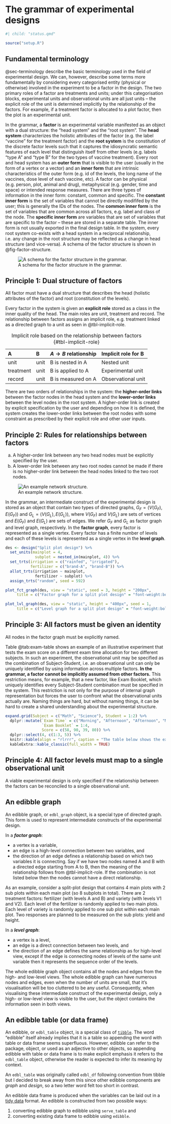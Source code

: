 # The grammar of experimental designs {#sec-grammar-ed}

```r
#| child: "status.qmd"
```

```r
source("setup.R")
```


## Fundamental terminology

@sec-terminology describe the basic terminology used in the field of experimental design. We can, however, describe some terms more fundamentally by considering every categorised entity (physical or otherwise) involved in the experiment to be a factor in the design. The two primary roles of a factor are treatments and units; under this categorisation blocks, experimental units and observational units are all just units -- the explicit role of the unit is determined implicitly by the relationship of the factors. For example, if a treatment factor is allocated to a plot factor, then the plot is an experimental unit. 


In the grammar, a **factor** is an experimental variable manifested as an object with a dual structure: the "head system" and the "root system". The **head system** characterizes the holistic attributes of the factor (e.g. the label "vaccine" for the treatment factor) and the **root system** is the constitution of the discrete factor levels such that it captures the idiosyncratic semantic features of each level that distinguish itself from other levels (e.g. labels "type A" and "type B" for the two types of vaccine treatment). Every root and head system has an **outer form** that is visible to the user (usually in the form of a vertex or a vector) and an **inner form** that are intrinsic characteristics of the outer form (e.g. id of the levels, the long name of the vaccines, dose level of each vaccine, etc). A factor can be physical (e.g. person, plot, animal and drug),  metaphysical (e.g. gender, time and space) or intended response measures. There are three types of information in the inner form: constant, common and specific. The **constant inner form** is the set of variables that cannot be directly modififed by the user; this is generally the IDs of the nodes. The **common inner form** is the set of variables that are common across all factors, e.g. label and class of the node. The **specific inner form** are variables that are set of variables that are specific to the factor -- these are stored in a separate table. The inner form is not usually exported in the final design table. In the system, every root system co-exists with a head system in a reciprocal relationship, i.e. any change in the root structure may be reflected as a change in head structure (and vice-versa). A schema of the factor structure is shown in @fig-factor-structure.

![A schema for the factor structure in the grammar.](figures/drawn/factor-structure){#fig-factor-structure}






::: {.callout-note icon=false}

## Principle 1: Dual structure of factors

All factor must have a dual structure that describes the head (holistic attributes of the factor) and root (constitution of the levels).

:::

Every factor in the system is given an **explicit role** stored as a class in the inner quality of the head. The main roles are unit, treatment and record. The relationship between factors assigns an implicit role, e.g. treatment linked as a directed graph to a unit as seen in @tbl-implicit-role.

 A | B | $A \rightarrow B$ relationship | Implicit role for B
:--- |:--- |:--- |:---
unit | unit | B is nested in A | Nested unit
treatment | unit | B is applied to A | Experimental unit
record | unit | B is measured on A | Observational unit

: Implicit role based on the relationship between factors {#tbl-implicit-role}

There are two orders of relationships in the system: the **higher-order links** between the factor nodes in the head system and the **lower-order links** between the level nodes in the root system. A higher-order link is created by explicit specification by the user and depending on how it is defined, the system creates the lower-order links between the root nodes with some constraint as prescribed by their explicit role and other user inputs.  


::: {.callout-note icon=false}

## Principle 2: Rules for relationships between factors

a) A higher-order link between any two head nodes must be explicitly specified by the user.
b) A lower-order link between any two root nodes cannot be made if there is no higher-order link between the head nodes linked to the two root nodes. 

:::



![An example network structure.](figures/drawn/example-network){#fig-example-network}

In the grammar, an intermediate construct of the experimental design is stored as an object that contain two types of directed graphs, $G_F = (V(G_F), E(G_F))$ and $G_L = (V(G_L), E(G_L))$, where $V(G_F)$ and $V(G_L)$ are sets of vertices and $E(G_F)$ and $E(G_L)$ are sets of edges. We refer $G_F$ and $G_L$ as factor graph and level graph, respectively. In the **factor graph**, every factor is represented as a single vertex. Every factor has a finite number of levels and each of these levels is represented as a single vertex in the **level graph**.

```r
des <- design("Split plot design") %>%
  set_units(mainplot = 4,
             subplot = nested_in(mainplot, 4)) %>%
  set_trts(irrigation = c("rainfed", "irrigated"),
           fertilizer = c("brand-A", "brand-B")) %>%
  allot_trts(irrigation ~ mainplot,
             fertilizer ~ subplot) %>%
  assign_trts("random", seed = 592)

plot_fct_graph(des, view = "static", seed = 3, height = "200px",
     title = c("Factor graph for a split plot design" = "font-weight:bold;text-align:center;"))
```


```r
plot_lvl_graph(des, view = "static", height = "400px", seed = 1,
     title = c("Level graph for a split plot design" = "font-weight:bold;text-align:center;"))
```

::: {.callout-note icon=false}

## Principle 3: All factors must be given an identity

All nodes in the factor graph must be explicitly named. 

:::

Table @tab:exam-table shows an example of an illustrative experiment that tests the exam score on a different exam time allocation for two different subjects. In such an experiment, the observational unit may be specified as the combination of Subject-Student, i.e. an observational unit can only be uniquely identified by using information across multiple factors. **In the grammar, a factor cannot be implicitly assumed from other factors.** This restriction means, for example, that a new factor, like Exam Booklet, which uniquely identifies every Subject-Student combination must be specified in the system. This restriction is not only for the purpose of internal graph representation but forces the user to confront what the observational units actually are. Naming things are hard, but without naming things, it can be hard to create a shared understanding about the experimental structure. 

```r
expand.grid(Subject = c("Math", "Science"), Student = 1:2) %>% 
  dplyr::mutate(`Exam Time` = c("Morning", "Afternoon", "Afternoon", "Morning"),
                `Exam Booklet` = 1:4, 
                Score = c(58, 90, 39, 80)) %>% 
  dplyr::select(4, c(1:3, 5)) %>% 
  knitr::kable(align = "rlrrr", caption = "The table below shows the exam time allocation for every subject-student combination.") %>% 
  kableExtra::kable_classic(full_width = TRUE)
```

::: {.callout-note icon=false}

## Principle 4: All factor levels must map to a single observational unit

A viable experimental design is only specified if the relationship between the factors can be reconciled to a single observational unit. 

:::





## An edibble graph

An edibble graph, or `edbl_graph` object, is a special type of directed graph. This form is used to represent intermediate constructs of the experimental design. 

In a **_factor graph_**:

* a vertex is a variable,
* an edge is a high-level connection between two variables, and
* the direction of an edge defines a relationship based on which two variables it is connecting. Say if we have two nodes named A and B with a directed edge starting from A to B, then the meaning of the relationship follows from @tbl-implicit-role. If the combination is not listed below then the nodes cannot have a direct relationship.



As an example, consider a split-plot design that contains 4 main plots with 2 sub plots within each main plot (so 8 subplots in total). There are 2 treatment factors: fertilizer (with levels A and B) and variety (with levels V1 and V2). Each level of the fertilizer is randomly applied to two main plots. Each level of variety is randomly applied to one sub plot within each main plot. Two responses are planned to be measured on the sub plots: yield and height.


In a **_level graph_**:

* a vertex is a level,
* an edge is a direct connection between two levels, and
* the direction of an edge defines the same relationship as for high-level view, except if the edge is connecting nodes of levels of the same unit variable then it represents the sequence order of the levels.


The whole edibble graph object contains all the nodes and edges from the high- and low-level views. The whole edibble graph can have numerous nodes and edges, even when the number of units are small, that it's visualisation will be too cluttered to be any useful. Consequently, when visualising these intermediate construct of the experimental design, only a high- or low-level view is visible to the user, but the object contains the information seen in both views. 


## An edibble table (or data frame)

An edibble, or `edbl_table` object, is a special class of [`tibble`](https://tibble.tidyverse.org/). The word "edibble"
itself already implies that it is a table so appending the word with table or data frame seems superfluous. However, edibble can refer to the package, object, or used as an adjective to other objects, so appending edibble with table or data frame is to make explicit emphasis it refers to the `edbl_table` object, otherwise the reader is expected to infer its meaning by context.

An `edbl_table` was originally called `edbl_df` following convention from tibble but I decided to break away from this since other edibble components are _graph_ and _design_, so a two letter word felt too short in contrast. 

An edibble data frame is produced when the variables can be laid out in a [tidy data](https://www.jstatsoft.org/article/view/v059i10) format. An edibble is constructed from two possible ways: 

(1) converting edibble graph to edibble using `serve_table` and 
(2) converting existing data frame to edibble using `edibble`. 